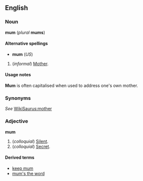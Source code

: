 ==English==
===Noun===
'''mum''' (''plural'' '''mums''')

====Alternative spellings====
*'''mum''' (''US'')

#(''informal'') [[Mother]].

====Usage notes====
'''Mum''' is often capitalised when used to address one's own mother.

===Synonyms===
''See'' [[WikiSaurus:mother]]

===Adjective===
'''mum'''

#(''colloquial'') [[Silent]].
#(''colloquial'') [[Secret]].

====Derived terms====
*[[keep mum]]
*[[mum's the word]]